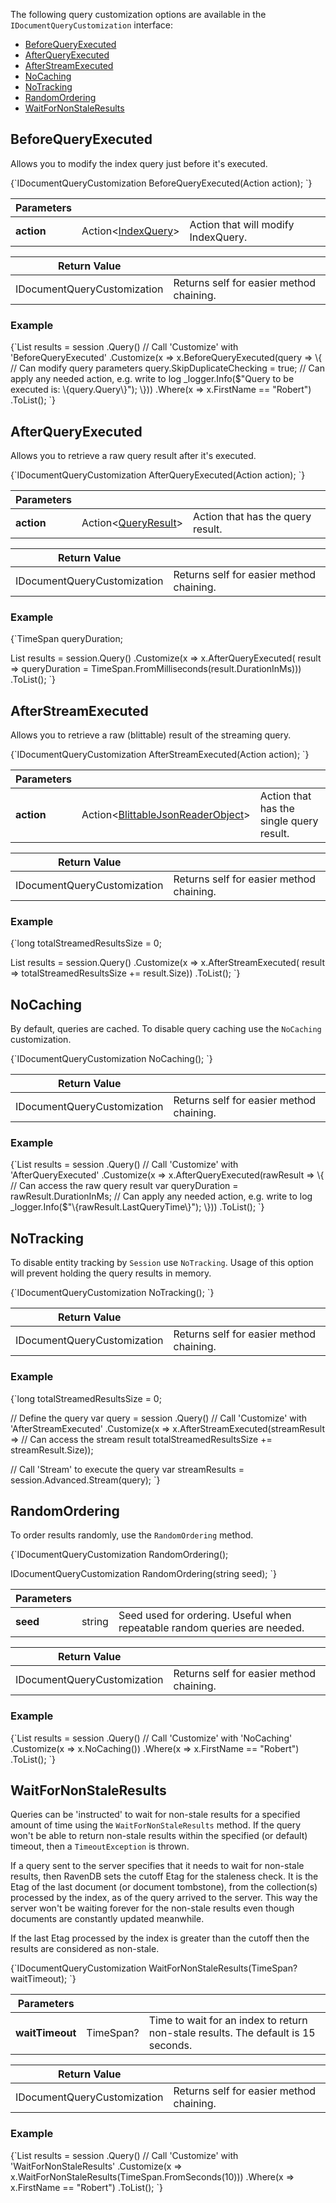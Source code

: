
The following query customization options are available in the `IDocumentQueryCustomization` interface:

- [BeforeQueryExecuted](../../../client-api/session/querying/how-to-customize-query.mdx#beforequeryexecuted)
- [AfterQueryExecuted](../../../client-api/session/querying/how-to-customize-query.mdx#afterqueryexecuted)
- [AfterStreamExecuted](../../../client-api/session/querying/how-to-customize-query.mdx#afterstreamexecuted)
- [NoCaching](../../../client-api/session/querying/how-to-customize-query.mdx#nocaching)
- [NoTracking](../../../client-api/session/querying/how-to-customize-query.mdx#notracking)
- [RandomOrdering](../../../client-api/session/querying/how-to-customize-query.mdx#randomordering)
- [WaitForNonStaleResults](../../../client-api/session/querying/how-to-customize-query.mdx#waitfornonstaleresults)

## BeforeQueryExecuted

Allows you to modify the index query just before it's executed.

<TabItem value="customize_1_0" label="customize_1_0">
<CodeBlock language="csharp">
{`IDocumentQueryCustomization BeforeQueryExecuted(Action<IndexQuery> action);
`}
</CodeBlock>
</TabItem>

| Parameters | | |
| ------------- | ------------- | ----- |
| **action** | Action&lt;[IndexQuery](../../../glossary/index-query.mdx)&gt; | Action that will modify IndexQuery. |

| Return Value | |
| ------------- | ----- |
| IDocumentQueryCustomization | Returns self for easier method chaining. |

### Example

<TabItem value="customize_1_1" label="customize_1_1">
<CodeBlock language="csharp">
{`List<Employee> results = session
    .Query<Employee>()
     // Call 'Customize' with 'BeforeQueryExecuted'
    .Customize(x => x.BeforeQueryExecuted(query =>
    \{
        // Can modify query parameters
        query.SkipDuplicateChecking = true;
        // Can apply any needed action, e.g. write to log
        _logger.Info($"Query to be executed is: \{query.Query\}");
    \}))
    .Where(x => x.FirstName == "Robert")
    .ToList();
`}
</CodeBlock>
</TabItem>



## AfterQueryExecuted

Allows you to retrieve a raw query result after it's executed.

<TabItem value="customize_1_0_0" label="customize_1_0_0">
<CodeBlock language="csharp">
{`IDocumentQueryCustomization AfterQueryExecuted(Action<QueryResult> action);
`}
</CodeBlock>
</TabItem>

| Parameters | | |
| ------------- | ------------- | ----- |
| **action** | Action&lt;[QueryResult](../../../glossary/query-result.mdx)&gt; | Action that has the query result. |

| Return Value | |
| ------------- | ----- |
| IDocumentQueryCustomization | Returns self for easier method chaining. |

### Example

<TabItem value="customize_1_1_0" label="customize_1_1_0">
<CodeBlock language="csharp">
{`TimeSpan queryDuration;

List<Employee> results = session.Query<Employee>()
    .Customize(x => x.AfterQueryExecuted(
        result => queryDuration = TimeSpan.FromMilliseconds(result.DurationInMs)))
    .ToList();
`}
</CodeBlock>
</TabItem>



## AfterStreamExecuted

Allows you to retrieve a raw (blittable) result of the streaming query.

<TabItem value="customize_1_0_1" label="customize_1_0_1">
<CodeBlock language="csharp">
{`IDocumentQueryCustomization AfterStreamExecuted(Action<BlittableJsonReaderObject> action);
`}
</CodeBlock>
</TabItem>

| Parameters | | |
| ------------- | ------------- | ----- |
| **action** | Action&lt;[BlittableJsonReaderObject](../../../glossary/blittable-json-reader-object.mdx)&gt; | Action that has the single query result. |

| Return Value | |
| ------------- | ----- |
| IDocumentQueryCustomization | Returns self for easier method chaining. |

### Example

<TabItem value="customize_1_1_1" label="customize_1_1_1">
<CodeBlock language="csharp">
{`long totalStreamedResultsSize = 0;

List<Employee> results = session.Query<Employee>()
    .Customize(x => x.AfterStreamExecuted(
        result => totalStreamedResultsSize += result.Size))
    .ToList();
`}
</CodeBlock>
</TabItem>



## NoCaching

By default, queries are cached. To disable query caching use the `NoCaching` customization.

<TabItem value="customize_2_0" label="customize_2_0">
<CodeBlock language="csharp">
{`IDocumentQueryCustomization NoCaching();
`}
</CodeBlock>
</TabItem>

| Return Value | |
| ------------- | ----- |
| IDocumentQueryCustomization | Returns self for easier method chaining. |

### Example

<TabItem value="customize_2_1" label="customize_2_1">
<CodeBlock language="csharp">
{`List<Employee> results = session
    .Query<Employee>()
     // Call 'Customize' with 'AfterQueryExecuted'
    .Customize(x => x.AfterQueryExecuted(rawResult =>
    \{
        // Can access the raw query result
        var queryDuration = rawResult.DurationInMs;
        // Can apply any needed action, e.g. write to log
        _logger.Info($"\{rawResult.LastQueryTime\}");
    \}))
    .ToList();
`}
</CodeBlock>
</TabItem>



## NoTracking

To disable entity tracking by `Session` use `NoTracking`. Usage of this option will prevent holding the query results in memory.

<TabItem value="customize_3_0" label="customize_3_0">
<CodeBlock language="csharp">
{`IDocumentQueryCustomization NoTracking();
`}
</CodeBlock>
</TabItem>

| Return Value | |
| ------------- | ----- |
| IDocumentQueryCustomization | Returns self for easier method chaining. |

### Example

<TabItem value="customize_3_1" label="customize_3_1">
<CodeBlock language="csharp">
{`long totalStreamedResultsSize = 0;

// Define the query
var query = session
    .Query<Employee>()
     // Call 'Customize' with 'AfterStreamExecuted'
    .Customize(x => x.AfterStreamExecuted(streamResult =>
        // Can access the stream result
        totalStreamedResultsSize += streamResult.Size));
    
// Call 'Stream' to execute the query
var streamResults = session.Advanced.Stream(query);
`}
</CodeBlock>
</TabItem>



## RandomOrdering

To order results randomly, use the `RandomOrdering` method.

<TabItem value="customize_4_0" label="customize_4_0">
<CodeBlock language="csharp">
{`IDocumentQueryCustomization RandomOrdering();

IDocumentQueryCustomization RandomOrdering(string seed);
`}
</CodeBlock>
</TabItem>

| Parameters | | |
| ------------- | ------------- | ----- |
| **seed** | string | Seed used for ordering. Useful when repeatable random queries are needed. |

| Return Value | |
| ------------- | ----- |
| IDocumentQueryCustomization | Returns self for easier method chaining. |

### Example

<TabItem value="customize_4_1" label="customize_4_1">
<CodeBlock language="csharp">
{`List<Employee> results = session
    .Query<Employee>()
     // Call 'Customize' with 'NoCaching'
    .Customize(x => x.NoCaching())
    .Where(x => x.FirstName == "Robert")
    .ToList();
`}
</CodeBlock>
</TabItem>



## WaitForNonStaleResults

Queries can be 'instructed' to wait for non-stale results for a specified amount of time using the `WaitForNonStaleResults` method. If the query won't be able to return 
non-stale results within the specified (or default) timeout, then a `TimeoutException` is thrown.

<Admonition type="note" title="Cutoff Point" id="cutoff-point" href="#cutoff-point">
If a query sent to the server specifies that it needs to wait for non-stale results, then RavenDB sets the cutoff Etag for the staleness check.
It is the Etag of the last document (or document tombstone), from the collection(s) processed by the index, as of the query arrived to the server.
This way the server won't be waiting forever for the non-stale results even though documents are constantly updated meanwhile.

If the last Etag processed by the index is greater than the cutoff then the results are considered as non-stale.
</Admonition>


<TabItem value="customize_8_0" label="customize_8_0">
<CodeBlock language="csharp">
{`IDocumentQueryCustomization WaitForNonStaleResults(TimeSpan? waitTimeout);
`}
</CodeBlock>
</TabItem>

| Parameters | | |
| ------------- | ------------- | ----- |
| **waitTimeout** | TimeSpan? | Time to wait for an index to return non-stale results. The default is 15 seconds. |

| Return Value | |
| ------------- | ----- |
| IDocumentQueryCustomization | Returns self for easier method chaining. |

### Example

<TabItem value="customize_8_1" label="customize_8_1">
<CodeBlock language="csharp">
{`List<Employee> results = session
    .Query<Employee>()
     // Call 'Customize' with 'WaitForNonStaleResults'
    .Customize(x => x.WaitForNonStaleResults(TimeSpan.FromSeconds(10)))
    .Where(x => x.FirstName == "Robert")
    .ToList();
`}
</CodeBlock>
</TabItem>




